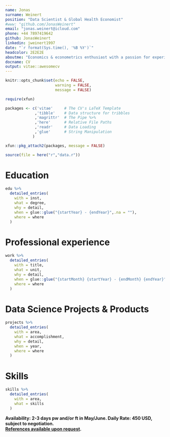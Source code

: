 ```yaml
---
name: Jonas
surname: Weinert
position: "Data Scientist & Global Health Economist"
#www: "github.com/JonasWeinert"
email: "jonas.weinert@icloud.com"
phone: +44 7897419642
github: JonasWeinert
linkedin: jweinert1997
date: "`r format(Sys.time(), '%B %Y')`"
headcolor: 2E2E2E
aboutme: "Economics & econometrics enthusiast with a passion for experimental and quasi-experimental causal inference in impact evaluations. I am also fascinated with finding ways to leverage data and technology to generate automations, visualisations, and other insights in organisational settings."
docname: CV
output: vitae::awesomecv
---
```


```r
knitr::opts_chunk$set(echo = FALSE,
                      warning = FALSE,
                      message = FALSE)

require(xfun)

packages <- c('vitae'     # The CV's LaTeX Template
             ,'tibble'    # Data structure for tribbles
             ,'magrittr'  # The Pipe %>%
             ,'here'      # Relative File Paths
             ,'readr'     # Data Loading
             ,'glue'      # String Manipulation
            )

xfun::pkg_attach2(packages, message = FALSE)

source(file = here("r","data.r"))

```

# Education

```r

edu %>%
  detailed_entries(
    with = inst,
    what = degree,
    why = detail,
    when = glue::glue("{startYear} - {endYear}",.na = ""),
    where = where
  )

```

# Professional experience

```r

work %>%
  detailed_entries(
    with = title,
    what = unit,
    why = detail,
    when = glue::glue("{startMonth} {startYear} - {endMonth} {endYear}",.na = ""),
    where = where
  )

```

# Data Science Projects & Products

```r

projects %>%
  detailed_entries(
    with = area,
    what = accomplishment,
    why = detail,
    when = year,
    where = where
  )

```

# Skills

```r

skills %>%
  detailed_entries(
    with = area,
    what = skills
  )

```

**Availability: 2-3 days pw and/or ft in May/June. Daily Rate: 450 USD, subject to negotiation.**
\
**[References available upon request](mailto:jonas.weinert@icloud?subject=Please provide some references to support your application).**

<!-- # Certifications -->

<!-- ```{r CERTIFICATIONS} -->

<!-- certifications %>% -->
<!--   detailed_entries( -->
<!--     with = area, -->
<!--     what = accomplishment, -->
<!--     why = detail, -->
<!--     when = year, -->
<!--     where = where -->
<!--   ) -->

<!-- ``` -->
